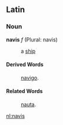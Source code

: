 ==Latin==
===Noun===
'''navis''' ''f'' (Plural: navis)

: a [[ship]]

====Derived Words====
: [[navigo]].

====Related Words====
: [[nauta]].

[[nl:navis]]